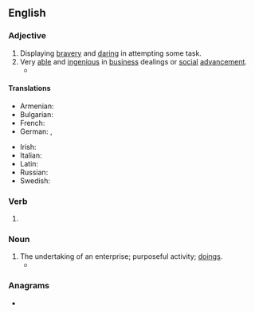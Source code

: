 ==English==

===Adjective===
{{en-adj}}

# Displaying [[bravery]] and [[daring]] in attempting some task.
# Very [[able]] and [[ingenious]] in [[business]] dealings or [[social]] [[advancement]].
#* {{quote-book|en|year=1834|author={{w|Letitia Elizabeth Landon}}|title=Francesca Carrara|volume=2|page=22|text=It was now settled that every body was to be amused by her coarse jest and her odd expressions, and therefore everybody was amused. Moreover, there was another great secret of her popularity; all in her company luxuriated in a little complacent sense of their own superiority,—one of the most agreeable of the senses to indulge. Such was the '''enterprising''' individual whose saloon was to-night a representation of the Field of the Cloth of Gold.}}

====Translations====
{{trans-top|very able and ingenious in business dealings}}
* Armenian: {{t+|hy|ձեռներեց}}
* Bulgarian: {{t+|bg|предприе́мчив}}
* French: {{t+|fr|entreprenant}}
* German: {{t+|de|unternehmungslustig}}, {{t+|de|unternehmerisch}}
{{trans-mid}}
* Irish: {{t|ga|borrúil}}
* Italian: {{t+|it|intraprendente}}
* Latin: {{t|la|experiens}}
* Russian: {{t+|ru|предприи́мчивый}}
* Swedish: {{t+|sv|företagsam}}
{{trans-bottom}}

===Verb===
{{head|en|verb form}}

# {{present participle of|en|enterprise|nocat=1}}

===Noun===
{{en-noun}}

# The undertaking of an enterprise; purposeful activity; [[doings]].
#* {{quote-book|en|year=2010|author=Melvin Pollner|title=Mundane Reason: Reality in Everyday and Sociological Discourse|passage=What gives these '''enterprisings''' their political character are the contentions, claims and experiences of the other.}}

===Anagrams===
* {{anagrams|en|a=eegiinnprrst|preinserting}}

{{C|en|Personality}}